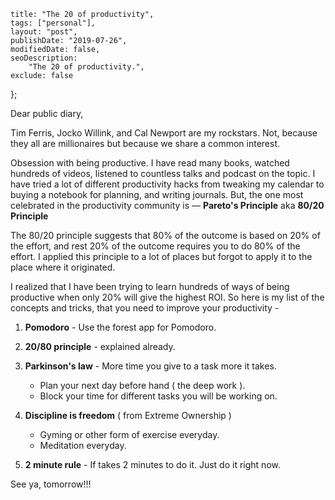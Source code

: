 
    title: "The 20 of productivity",
    tags: ["personal"],
    layout: "post",
    publishDate: "2019-07-26",
    modifiedDate: false,
    seoDescription:
        "The 20 of productivity.",
    exclude: false
};

<BlogMeta data={props} />

Dear public diary,

Tim Ferris, Jocko Willink, and Cal Newport are my rockstars. Not, because they all are millionaires but because we share a common interest.

Obsession with being productive. I have read many books, watched hundreds of videos, listened to countless talks and podcast on the topic. I have tried a lot of different productivity hacks from tweaking my calendar to buying a notebook for planning, and writing journals. But, the one most celebrated in the productivity community is — **Pareto's Principle** aka **80/20 Principle**

The 80/20 principle suggests that 80% of the outcome is based on 20% of the effort, and rest 20% of the outcome requires you to do 80% of the effort. I applied this principle to a lot of places but forgot to apply it to the place where it originated.

I realized that I have been trying to learn hundreds of ways of being productive when only 20% will give the highest ROI. So here is my list of the concepts and tricks, that you need to improve your productivity -

1. **Pomodoro** - Use the forest app for Pomodoro.

2. **20/80 principle** - explained already.

3. **Parkinson's law** - More time you give to a task more it takes. 

    - Plan your next day before hand ( the deep work ).
    - Block your time for different tasks you will be working on.

4. **Discipline is freedom** ( from Extreme Ownership ) 

    - Gyming or other form of exercise everyday.
    - Meditation everyday.

5. **2 minute rule** - If takes 2 minutes to do it. Just do it right now.

See ya, tomorrow!!!